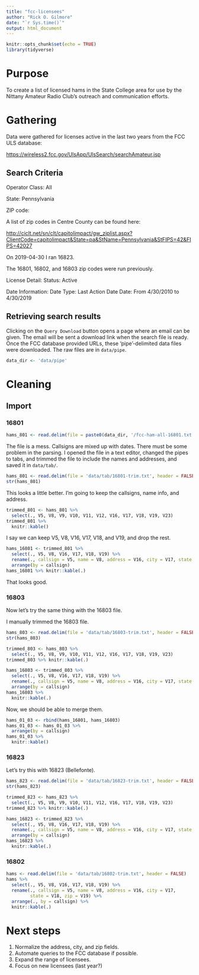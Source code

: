 ```yaml
---
title: "fcc-licensees"
author: "Rick O. Gilmore"
date: "`r Sys.time()`"
output: html_document
---
```


```r
knitr::opts_chunk$set(echo = TRUE)
library(tidyverse)
```

# Purpose

To create a list of licensed hams in the State College area for use by the Nittany Amateur Radio Club's outreach and communication efforts.

# Gathering

Data were gathered for licenses active in the last two years from the FCC ULS database:

<https://wireless2.fcc.gov/UlsApp/UlsSearch/searchAmateur.jsp>


## Search Criteria

Operator Class: All

State: Pennsylvania

ZIP code: 

A list of zip codes in Centre County can be found here:

<http://ciclt.net/sn/clt/capitolimpact/gw_ziplist.aspx?ClientCode=capitolimpact&State=pa&StName=Pennsylvania&StFIPS=42&FIPS=42027>

On 2019-04-30 I ran 16823. 

The 16801, 16802, and 16803 zip codes were run previously.

License Detail: Status: Active

Date Information:
    Date Type: Last Action Date
    Date: From 4/30/2010 to 4/30/2019
    
## Retrieving search results

Clicking on the `Query Download` button opens a page where an email can be given.
The email will be sent a download link when the search file is ready.
Once the FCC database provided URLs, these 'pipe'-delimited data files were downloaded. The raw files are in `data/pipe`.

```r
data_dir <- 'data/pipe'
```

# Cleaning
  
## Import

### 16801

```r
hams_801 <- read.delim(file = paste0(data_dir, '/fcc-ham-all-16801.txt'), sep = '|', header = FALSE)
```

The file is a mess.
Callsigns are mixed up with dates. There must be some problem in the parsing.
I opened the file in a text editor, changed the pipes to tabs, and trimmed the file to include the names and addresses, and saved it in `data/tab/`.

```r
hams_801 <- read.delim(file = 'data/tab/16801-trim.txt', header = FALSE)
str(hams_801)
```

This looks a little better.
I'm going to keep the callsigns, name info, and address.

```r
trimmed_801 <- hams_801 %>%
  select(., V5, V8, V9, V10, V11, V12, V16, V17, V18, V19, V23)
trimmed_801 %>% 
  knitr::kable()
```

I say we can keep V5, V8, V16, V17, V18, and V19, and drop the rest.

```r
hams_16801 <- trimmed_801 %>%
  select(., V5, V8, V16, V17, V18, V19) %>%
  rename(., callsign = V5, name = V8, address = V16, city = V17, state = V18, zip = V19) %>%
  arrange(by = callsign)
hams_16801 %>% knitr::kable(.)
```
 
 That looks good.
 
### 16803
 
Now let's try the same thing with the 16803 file.
 
I manually trimmed the 16803 file.

```r
hams_803 <- read.delim(file = 'data/tab/16803-trim.txt', header = FALSE)
str(hams_803)
```

```r
trimmed_803 <- hams_803 %>%
  select(., V5, V8, V9, V10, V11, V12, V16, V17, V18, V19, V23)
trimmed_803 %>% knitr::kable(.)
```

```r
hams_16803 <- trimmed_803 %>%
  select(., V5, V8, V16, V17, V18, V19) %>%
  rename(., callsign = V5, name = V8, address = V16, city = V17, state = V18, zip = V19) %>%
  arrange(by = callsign)
hams_16803 %>% 
  knitr::kable(.)
```

Now, we should be able to merge them.

```r
hams_01_03 <- rbind(hams_16801, hams_16803)
hams_01_03 <- hams_01_03 %>%
  arrange(by = callsign)
hams_01_03 %>% 
  knitr::kable()
```

### 16823

Let's try this with 16823 (Bellefonte).

```r
hams_823 <- read.delim(file = 'data/tab/16823-trim.txt', header = FALSE)
str(hams_823)
```

```r
trimmed_823 <- hams_823 %>%
  select(., V5, V8, V9, V10, V11, V12, V16, V17, V18, V19, V23)
trimmed_823 %>% knitr::kable(.)
```

```r
hams_16823 <- trimmed_823 %>%
  select(., V5, V8, V16, V17, V18, V19) %>%
  rename(., callsign = V5, name = V8, address = V16, city = V17, state = V18, zip = V19) %>%
  arrange(by = callsign)
hams_16823 %>% 
  knitr::kable(.)
```

### 16802

```r
hams <- read.delim(file = 'data/tab/16802-trim.txt', header = FALSE)
hams %>%
  select(., V5, V8, V16, V17, V18, V19) %>%
  rename(., callsign = V5, name = V8, address = V16, city = V17, 
         state = V18, zip = V19) %>%
  arrange(., by = callsign) %>%
  knitr::kable(.)
```

# Next steps

1. Normalize the address, city, and zip fields.
2. Automate queries to the FCC database if possible.
3. Expand the range of licensees.
4. Focus on new licensees (last year?)
